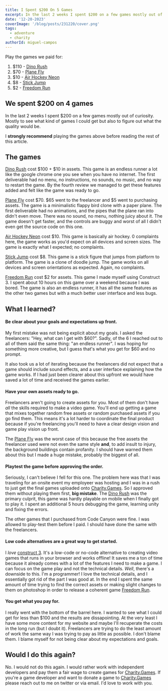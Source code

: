 ```yaml
---
title: I Spent $200 On 5 Games
excerpt: In the last 2 weeks I spent $200 on a few games mostly out of curiosity. I wanted to see what kind of games I could get and what the quality would be. I made a lot of mistakes this time around, but I learned a lot. I'm sharing my experience so you don't make the same mistakes I did.
date: '12-20-2023'
coverImage: '/blog/posts/231220/cover.png'
tags:
  - adventure
  - charity
authorId: miguel-campos
---
```


Play the games we paid for:

1. $110 - [Dino Rush](https://charity.games/play/dino-rush)
2. $70 - [Plane Fly](https://charity.games/play/plane-fly)
3. $10 - [Air Hockey Neon](https://charity.games/play/air-hockey-neon)
4. $8 - [Stick Jump](https://charity.games/play/stick-jump)
5. $2 - [Freedom Run](https://charity.games/play/freedom-run)

## We spent $200 on 4 games

In the last 2 weeks I spent $200 on a few games mostly out of curiosity. Mostly to see what kind of games I could get but also to figure out what the quality would be.

I **strongly recommend** playing the games above before reading the rest of this article.

## The games

[Dino Rush](https://charity.games/play/dino-rush) cost $100 + $10 in assets. This game is an endless runner a lot like the google chrome one you see when you have no internet. The first deliverable had no menu, no instructions, no sounds, no music, and no way to restart the game. By the fourth review we managed to get these features added and felt like the game was ready to go.

[Plane Fly](https://charity.games/play/plane-fly) cost $70. $65 went to the freelancer and $5 went to purchasing assets. The game is a minimalistic flappy bird clone with a paper plane. The first deliverable had no animations, and the pipes that the plane ran into didn't even move. There was no sound, no menu, nothing juicy about it. The game doesn't get faster, and the controls are buggy and worst of all I didn't even get the source code on this one.

[Air Hockey Neon](https://charity.games/play/air-hockey-neon) cost $10. This game is basically air hockey. 0 complaints here, the game works as you'd expect on all devices and screen sizes. The game is exactly what I expected; no complaints.

[Stick Jump](https://charity.games/play/stick-jump) cost $8. This game is a stick figure that jumps from platform to platform. The game is a clone of doodle jump. The game works on all devices and screen orientations as expected. Again, no complaints.

[Freedom Run](https://charity.games/play/freedom-run) cost $2 for assets. This game I made myself using Construct 3. I spent about 10 hours on this game over a weekend because I was bored. The game is also an endless runner, it has all the same features as the other two games but with a much better user interface and less bugs.

## What I learned?

#### Be clear about your goals and expectations up front.

My first mistake was not being explicit about my goals. I asked the freelancers: "Hey, what can I get with $60?". Sadly, of the 6 I reached out to all of them said the same thing: "an endless runner". I was hoping for something more creative, but I guess that's what you get for $60 and no prompt.

It also took us a lot of iterating because the freelancers did not expect that a game should include sound effects, and a user interface explaining how the game works. If I had just been clearer about this upfront we would have saved a lot of time and received the games earlier.

#### Have your own assets ready to go.

Freelancers aren't going to create assets for you. Most of them don't have _all_ the skills required to make a video game. You'll end up getting a game that mixes together random free assets or random purchased assets if you go find them. This means it's a lot harder to coordinate the final product because if you're freelancing you'll need to have a clear design vision and game play vision up front.

The [Plane Fly](https://charity.games/play/plane-fly) was the worst case of this because the free assets the freelancer used were not even the same style **and**, to add insult to injury, the background buildings contain profanity. I should have warned them about this but I made a huge mistake, probably the biggest of all.

#### Playtest the game before approving the order.

Seriously, I can't believe I fell for this one. The problem here was that I was traveling for an onsite event my employeer was hosting and I was in a rush to just get the final games uploaded onto [Charity.Games](https://charity.games/). So I approved them without playing them first, **big mistake**. The [Dino Rush](https://charity.games/play/dino-rush) was the primary culprit, this game was hardly playable on mobile when I finally got to play it. I spent an additional 5 hours debugging the game, learning unity and fixing the errors.

The other games that I purchased from Code Canyon were fine. I was allowed to play-test them before I paid. I should have done the same with the freelancers.

#### Low code alternatives are a great way to get started.

I _love_ [construct 3](https://www.construct.net/en). It's a low-code or no-code alternative to creating video games that runs in your browser and works offline! It saves me a ton of time because it already comes with a lot of the features I need to make a game. I can focus on the game play and not the technical details. _Well_, there's a downside to this. I'm a programmer! I love the technical details, and I essentially got rid of the part I was good at. In the end I spent the same amount of time trying to find the correct assets or making slight changes to them on photoshop in order to release a coherent game [Freedom Run](https://charity.games/play/freedom-run).

#### You get what you pay for.

I really went with the bottom of the barrel here. I wanted to see what I could get for less than $100 and the results are dissapointing. At the very least I have some more content for my website and maybe I'll recuperate the costs in the long run (but I doubt it). Freelancers are trying to do the least amount of work the same way I was trying to pay as little as possible. I don't blame them. I blame myself for not being clear about my expectations and goals.

## Would I do this again?

No. I would not do this again. I would rather work with independent developers and pay them a fair wage to create games for [Charity.Games](https://charity.games/). If you're a game developer and want to donate a game to [Charity.Games](https://charity.games/) please reach out to me on twitter or via email. I'd love to work with you.

